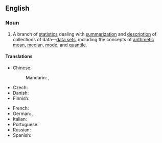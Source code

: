 ==English==
{{wikipedia}}

===Noun===
{{en-noun|-}}

# {{lb|en|statistics}} A branch of [[statistics]] dealing with [[summarization]] and [[description]] of collections of data—[[data set]]s, including the concepts of [[arithmetic mean]], [[median]], [[mode]], and [[quantile]].

====Translations====
{{trans-top|branch of statistics}}
* Chinese:
*: Mandarin: {{t|cmn|描述統計學}}, {{t|cmn|描述统计学|tr=miáoshù tǒngjìxué}}
* Czech: {{t|cs|popisná statistika|f}}
* Danish: {{t-needed|da}}
* Finnish: {{t|fi|[[deskriptiivinen]] [[tilastotiede]]}}
{{trans-mid}}
* French: {{t|fr|statistique descriptive|f}}
* German: {{t|de|beschreibende Statistik|f}}, {{t|de|deskriptive Statistik|f}}
* Italian: {{t+|it|statistica descrittiva|f}}
* Portuguese: {{t-needed|pt}}
* Russian: {{t|ru|описа́тельная стати́стика|f|sc=Cyrl}}
* Spanish: {{t|es|estadística descriptiva|f}}
{{trans-bottom}}